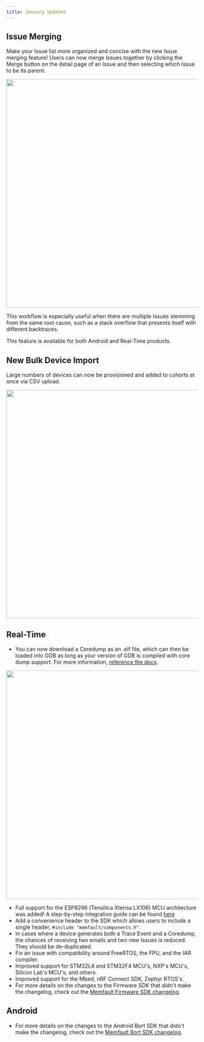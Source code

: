 ```yaml
---
title: January Updates
---
```


## Issue Merging

Make your Issue list more organized and concise with the new Issue merging
feature! Users can now merge Issues together by clicking the Merge button on the
detail page of an Issue and then selecting which Issue to be its parent.

<p align="center">
  <img width="600" src="/img/blog/2021-01-31-issue-merging.gif" />
</p>
This workflow is especially useful when there are multiple Issues stemming from the
same root cause, such as a stack overflow that presents itself with different backtraces.

This feature is available for both Android and Real-Time products.

<!-- truncate -->

## New Bulk Device Import

Large numbers of devices can now be provisioned and added to cohorts at once via
CSV upload.

<p align="center">
  <img width="600" src="/img/blog/2021-01-31-device-csv-upload.gif" />
</p>

## Real-Time

- You can now download a Coredump as an .elf file, which can then be loaded into
  GDB as long as your version of GDB is compiled with core dump support. For
  more information, [reference the docs](https://mflt.io/coredump-elf-with-gdb).

<p align="center">
  <img width="600" src="/img/blog/2021-01-31-download-coredump.png" />
</p>

- Full support for the ESP8266 (Tensilica Xtensa LX106) MCU architecture was
  added! A step-by-step integration guide can be found
  [here](https://mflt.io/esp8266-tutorial)
- Add a convenience header to the SDK which allows users to include a single
  header, `#include "memfault/components.h"`.
- In cases where a device generates both a Trace Event and a Coredump, the
  chances of receiving two emails and two new Issues is reduced. They should be
  de-duplicated.
- Fix an issue with compatibility around FreeRTOS, the FPU, and the IAR
  compiler.
- Improved support for STM32L4 and STM32F4 MCU's, NXP's MCU's, Silicon Lab's
  MCU's, and others.
- Improved support for the Mbed, nRF Connect SDK, Zephyr RTOS's.
- For more details on the changes to the Firmware SDK that didn't make the
  changelog, check out the
  [Memfault Firmware SDK changelog](https://github.com/memfault/memfault-firmware-sdk/blob/master/CHANGES.md).

## Android

- For more details on the changes to the Android Bort SDK that didn't make the
  changelog, check out the
  [Memfault Bort SDK changelog](https://github.com/memfault/bort/blob/master/CHANGELOG.md).
